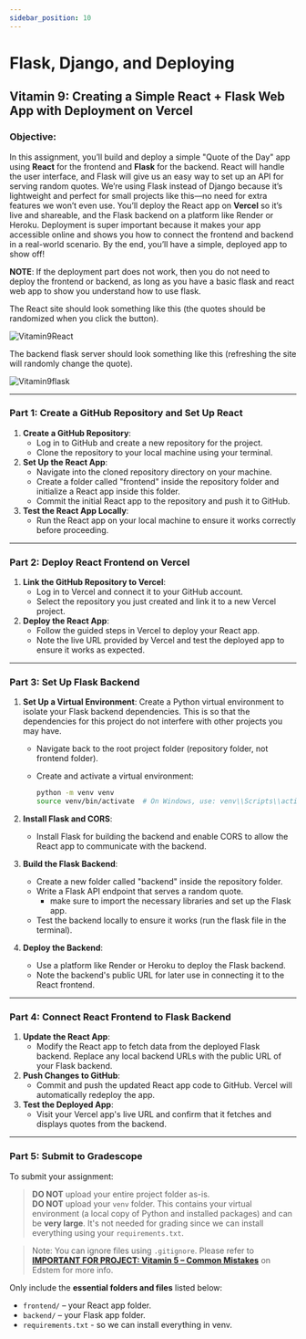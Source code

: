 ```yaml
---
sidebar_position: 10
---
```


# Flask, Django, and Deploying

## Vitamin 9: Creating a Simple React + Flask Web App with Deployment on Vercel

### **Objective**:

In this assignment, you’ll build and deploy a simple "Quote of the Day" app using **React** for the frontend and **Flask** for the backend. React will handle the user interface, and Flask will give us an easy way to set up an API for serving random quotes. We’re using Flask instead of Django because it’s lightweight and perfect for small projects like this—no need for extra features we won’t even use. You’ll deploy the React app on **Vercel** so it’s live and shareable, and the Flask backend on a platform like Render or Heroku. Deployment is super important because it makes your app accessible online and shows you how to connect the frontend and backend in a real-world scenario. By the end, you’ll have a simple, deployed app to show off!

**NOTE**: If the deployment part does not work, then you do not need to deploy the frontend or backend, as long as you have a basic flask and react web app to show you understand how to use flask.

The React site should look something like this (the quotes should be randomized when you click the button).

![Vitamin9React](./AssignmentAssets/vit9-react.png)

The backend flask server should look something like this (refreshing the site will randomly change the quote).

![Vitamin9flask](./AssignmentAssets/vit9-flask.png)

---

### **Part 1: Create a GitHub Repository and Set Up React**

1. **Create a GitHub Repository**:
    - Log in to GitHub and create a new repository for the project.
    - Clone the repository to your local machine using your terminal.
2. **Set Up the React App**:
    - Navigate into the cloned repository directory on your machine.
    - Create a folder called "frontend" inside the repository folder and initialize a React app inside this folder.
    - Commit the initial React app to the repository and push it to GitHub.
3. **Test the React App Locally**:
    - Run the React app on your local machine to ensure it works correctly before proceeding.

---

### **Part 2: Deploy React Frontend on Vercel**

1. **Link the GitHub Repository to Vercel**:
    - Log in to Vercel and connect it to your GitHub account.
    - Select the repository you just created and link it to a new Vercel project.
2. **Deploy the React App**:
    - Follow the guided steps in Vercel to deploy your React app.
    - Note the live URL provided by Vercel and test the deployed app to ensure it works as expected.

---

### **Part 3: Set Up Flask Backend**

1. **Set Up a Virtual Environment**:
    Create a Python virtual environment to isolate your Flask backend dependencies. This is so that the dependencies for this project do not interfere with other projects you may have.
    - Navigate back to the root project folder (repository folder, not frontend folder).
        
    - Create and activate a virtual environment:
        
        ```bash
        python -m venv venv
        source venv/bin/activate  # On Windows, use: venv\\Scripts\\activate
        
        ```

2. **Install Flask and CORS**:
    - Install Flask for building the backend and enable CORS to allow the React app to communicate with the backend.
3. **Build the Flask Backend**:
    - Create a new folder called "backend" inside the repository folder.
    - Write a Flask API endpoint that serves a random quote. 
        - make sure to import the necessary libraries and set up the Flask app.
    - Test the backend locally to ensure it works (run the flask file in the terminal).
4. **Deploy the Backend**:
    - Use a platform like Render or Heroku to deploy the Flask backend.
    - Note the backend's public URL for later use in connecting it to the React frontend.

---

### **Part 4: Connect React Frontend to Flask Backend**

1. **Update the React App**:
    - Modify the React app to fetch data from the deployed Flask backend. Replace any local backend URLs with the public URL of your Flask backend.
2. **Push Changes to GitHub**:
    - Commit and push the updated React app code to GitHub. Vercel will automatically redeploy the app.
3. **Test the Deployed App**:
    - Visit your Vercel app's live URL and confirm that it fetches and displays quotes from the backend.

---

### **Part 5: Submit to Gradescope** ###


To submit your assignment:

>  **DO NOT** upload your entire project folder as-is.  
>  **DO NOT** upload your `venv` folder. This contains your virtual environment (a local copy of Python and installed packages) and can be **very large**. It's not needed for grading since we can install everything using your `requirements.txt`.

> Note: You can ignore files using `.gitignore`. Please refer to [**IMPORTANT FOR PROJECT: Vitamin 5 – Common Mistakes**](https://edstem.org/us/courses/76026/discussion/6504424) on Edstem for more info.

Only include the **essential folders and files** listed below:

- `frontend/` – your React app folder.
- `backend/` – your Flask app folder.
- `requirements.txt` - so we can install everything in venv.